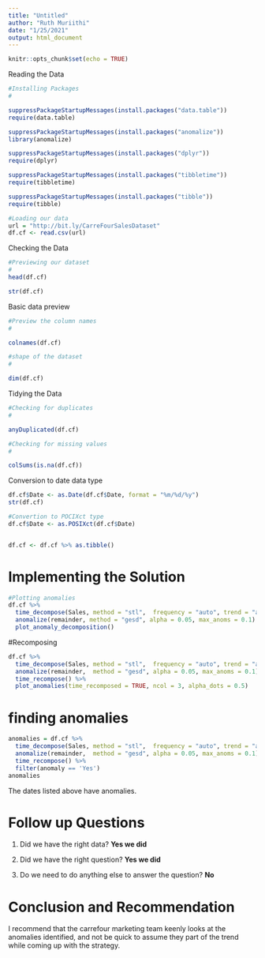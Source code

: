 ---
title: "Untitled"
author: "Ruth Muriithi"
date: "1/25/2021"
output: html_document
---

```{r setup, include=FALSE}
knitr::opts_chunk$set(echo = TRUE)
```

Reading the Data
```{r}
#Installing Packages 
#

suppressPackageStartupMessages(install.packages("data.table"))
require(data.table)

suppressPackageStartupMessages(install.packages("anomalize"))
library(anomalize)

suppressPackageStartupMessages(install.packages("dplyr"))
require(dplyr)

suppressPackageStartupMessages(install.packages("tibbletime"))
require(tibbletime)

suppressPackageStartupMessages(install.packages("tibble"))
require(tibble)

#Loading our data 
url = "http://bit.ly/CarreFourSalesDataset"
df.cf <- read.csv(url)

```

Checking the Data 

```{r}
#Previewing our dataset 
#
head(df.cf)

str(df.cf)
```

Basic data preview

```{r}
#Preview the column names 
#

colnames(df.cf)

#shape of the dataset 
#

dim(df.cf)

```
Tidying the Data

```{r}


#Checking for duplicates 
#

anyDuplicated(df.cf)

#Checking for missing values 
#

colSums(is.na(df.cf))


```

Conversion to date data type

```{r}

df.cf$Date <- as.Date(df.cf$Date, format = "%m/%d/%y")
str(df.cf)

#Convertion to POCIXct type
df.cf$Date <- as.POSIXct(df.cf$Date)


df.cf <- df.cf %>% as.tibble()
```

# Implementing the Solution 

```{r}
#Plotting anomalies
df.cf %>%
  time_decompose(Sales, method = "stl",  frequency = "auto", trend = "auto") %>%  
  anomalize(remainder, method = "gesd", alpha = 0.05, max_anoms = 0.1) %>% 
  plot_anomaly_decomposition()

```

#Recomposing

```{r}

df.cf %>% 
  time_decompose(Sales, method = "stl",  frequency = "auto", trend = "auto") %>% 
  anomalize(remainder,  method = "gesd", alpha = 0.05, max_anoms = 0.1) %>%
  time_recompose() %>%  
  plot_anomalies(time_recomposed = TRUE, ncol = 3, alpha_dots = 0.5)
```

# finding anomalies


```{r}
anomalies = df.cf %>% 
  time_decompose(Sales, method = "stl",  frequency = "auto", trend = "auto") %>%  
  anomalize(remainder,  method = "gesd", alpha = 0.05, max_anoms = 0.1) %>%  
  time_recompose() %>%  
  filter(anomaly == 'Yes')
anomalies
```

The dates listed above have anomalies.

# Follow up Questions 

1. Did we have the right data? **Yes we did**

2. Did we have the right question? **Yes we did**

3. Do we need to do anything else to answer the question? **No**

# Conclusion and Recommendation

I recommend that the carrefour marketing team keenly looks at the anomalies identified, and not be quick to assume they part of the trend while coming up with the strategy. 